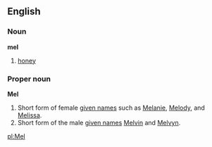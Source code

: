 ==English==
===Noun===
'''mel'''

#[[honey]]

===Proper noun===
'''Mel'''

#Short form of female [[given name]]s such as [[Melanie]], [[Melody]], and [[Melissa]].
#Short form of the male [[given name]]s [[Melvin]] and [[Melvyn]].

[[pl:Mel]]